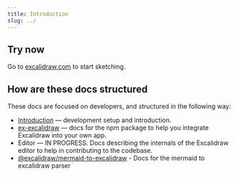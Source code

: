 ```yaml
---
title: Introduction
slug: ../
---
```


## Try now

Go to [excalidraw.com](https://excalidraw.com) to start sketching.

## How are these docs structured

These docs are focused on developers, and structured in the following way:

- [Introduction](/docs/) — development setup and introduction.
- [ex-excalidraw](/docs/ex-excalidraw/installation) — docs for the npm package to help you integrate Excalidraw into your own app.
- Editor — IN PROGRESS. Docs describing the internals of the Excalidraw editor to help in contributing to the codebase.
- [@excalidraw/mermaid-to-excalidraw](/docs/@excalidraw/mermaid-to-excalidraw/installation) - Docs for the mermaid to excalidraw parser
